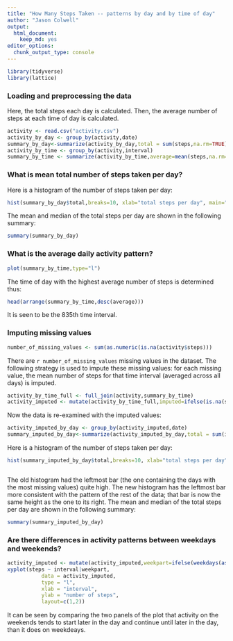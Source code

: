 ```yaml
---
title: "How Many Steps Taken -- patterns by day and by time of day"
author: "Jason Colwell"
output: 
  html_document: 
    keep_md: yes
editor_options: 
  chunk_output_type: console
---
```


```r
library(tidyverse)
library(lattice)
```

### Loading and preprocessing the data
Here, the total steps each day is calculated.
Then, the average number of steps at each time of day is calculated.
```r
activity <- read.csv("activity.csv")
activity_by_day <- group_by(activity,date)
summary_by_day<-summarize(activity_by_day,total = sum(steps,na.rm=TRUE))
activity_by_time <- group_by(activity,interval)
summary_by_time <- summarize(activity_by_time,average=mean(steps,na.rm=TRUE))
```

### What is mean total number of steps taken per day?
Here is a histogram of the number of steps taken per day:
```r
hist(summary_by_day$total,breaks=10, xlab="total steps per day", main="steps per day")
```
The mean and median of the total steps per day are shown in the following summary:
```r
summary(summary_by_day)
```

### What is the average daily activity pattern?
```r
plot(summary_by_time,type="l")
```
The time of day with the highest average number of steps is determined thus:
```r
head(arrange(summary_by_time,desc(average)))
```
It is seen to be the 835th time interval.

### Imputing missing values
```r
number_of_missing_values <- sum(as.numeric(is.na(activity$steps)))
```
There are `r number_of_missing_values` missing values in the dataset.
The following strategy is used to impute these missing values: for each missing value, the mean number of steps for that time interval (averaged across all days) is imputed.
```r
activity_by_time_full <- full_join(activity,summary_by_time)
activity_imputed <- mutate(activity_by_time_full,imputed=ifelse(is.na(steps),average,steps))
```
Now the data is re-examined with the imputed values:
```r
activity_imputed_by_day <- group_by(activity_imputed,date)
summary_imputed_by_day<-summarize(activity_imputed_by_day,total = sum(imputed,na.rm=TRUE))
```
Here is a histogram of the number of steps taken per day:
```r
hist(summary_imputed_by_day$total,breaks=10, xlab="total steps per day", main="steps per day (imputed)")
```
```r

```

The old histogram had the leftmost bar (the one containing the days with the most missing values) quite high. The new histogram has the leftmost bar more consistent with the pattern of the rest of the data; that bar is now the same height as the one to its right.
The mean and median of the total steps per day are shown in the following summary:
```r
summary(summary_imputed_by_day)
```

### Are there differences in activity patterns between weekdays and weekends?
```r
activity_imputed <- mutate(activity_imputed,weekpart=ifelse(weekdays(as.Date(date)) %in% c("Saturday","Sunday"),"weekend","weekday"))
xyplot(steps ~ interval|weekpart, 
           data = activity_imputed,
           type = "l",
           xlab = "interval",
           ylab = "number of steps",
           layout=c(1,2))
```

It can be seen by comparing the two panels of the plot that activity on the weekends tends to start later in the day and continue until later in the day, than it does on weekdeays.
